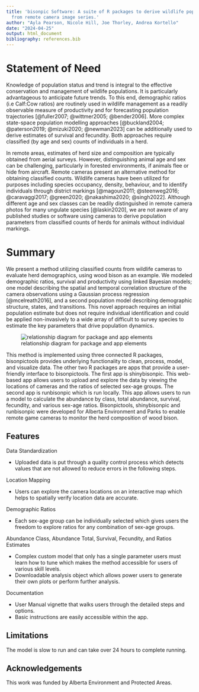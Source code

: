 ```yaml
---
title: 'bisonpic Software: A suite of R packages to derive wildlife population parameters
  from remote camera image series.'
author: "Ayla Pearson, Nicole Hill, Joe Thorley, Andrea Kortello"
date: "2024-04-25"
output: html_document
bibliography: references.bib
---
```


# Statement of Need

Knowledge of population status and trend is integral to the effective conservation and management of wildlife populations. It is particularly advantageous to anticipate future trends. To this end, demographic ratios (i.e Calf:Cow ratios) are routinely used in wildlife management as a readily observable measure of productivity and for forecasting population trajectories [@fuller2007; @wittmer2005; @bender2006]. More complex state-space population modelling approaches [@buckland2004; @paterson2019; @mizuki2020; @newman2023] can be additionally used to derive estimates of survival and fecundity. Both approaches require classified (by age and sex) counts of individuals in a herd.

In remote areas, estimates of herd size and composition are typically obtained from aerial surveys. However, distinguishing animal age and sex can be challenging, particularly in forested environments, if animals flee or hide from aircraft. Remote cameras present an alternative method for obtaining classified counts. Wildlife cameras have been utilized for purposes including species occupancy, density, behaviour, and to identify individuals through district markings [@magoun2011; @steenweg2016; @caravaggi2017; @green2020; @nakashima2020; @singh2022]. Although different age and sex classes can be readily distinguished in remote camera photos for many ungulate species [@laskin2020], we are not aware of any published studies or software using cameras to derive population parameters from classified counts of herds for animals without individual markings.

# Summary

We present a method utilizing classified counts from wildlife cameras to evaluate herd demographics, using wood bison as an example. We modeled demographic ratios, survival and productivity using linked Bayesian models; one model describing the spatial and temporal correlation structure of the camera observations using a Gaussian process regression [@mcelreath2016], and a second population model describing demographic structure, states, and transitions. This novel approach requires an initial population estimate but does not require individual identification and could be applied non-invasively to a wide array of difficult to survey species to estimate the key parameters that drive population dynamics.

![relationship diagram for package and app elements](figures/bisonpicwriteup-diagram.png "Figure 1. Overview of the bisonpic suite of tools.")

This method is implemented using three connected R packages, bisonpictools provides underlying functionality to clean, process, model, and visualize data. The other two R packages are apps that provide a user-friendly interface to bisonpictools. The first app is shinybisonpic. This web-based app allows users to upload and explore the data by viewing the locations of cameras and the ratios of selected sex-age groups. The second app is runbisonpic which is run locally. This app allows users to run a model to calculate the abundance by class, total abundance, survival, fecundity, and various sex-age ratios. Bisonpictools, shinybisonpic and runbisonpic were developed for Alberta Environment and Parks to enable remote game cameras to monitor the herd composition of wood bison.

## Features

Data Standardization

-   Uploaded data is put through a quality control process which detects values that are not allowed to reduce errors in the following steps.

Location Mapping

-   Users can explore the camera locations on an interactive map which helps to spatially verify location data are accurate.

Demographic Ratios

-   Each sex-age group can be individually selected which gives users the freedom to explore ratios for any combination of sex-age groups.

Abundance Class, Abundance Total, Survival, Fecundity, and Ratios Estimates

-   Complex custom model that only has a single parameter users must learn how to tune which makes the method accessible for users of various skill levels.
-   Downloadable analysis object which allows power users to generate their own plots or perform further analysis.

Documentation

-   User Manual vignette that walks users through the detailed steps and options.
-   Basic instructions are easily accessible within the app.

## Limitations

The model is slow to run and can take over 24 hours to complete running.

## Acknowledgements

This work was funded by Alberta Environment and Protected Areas.
